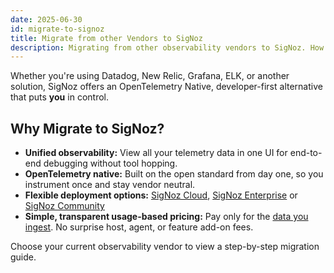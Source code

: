 ```yaml
---
date: 2025-06-30
id: migrate-to-signoz
title: Migrate from other Vendors to SigNoz
description: Migrating from other observability vendors to SigNoz. How to migrate metrics, traces, and logs to SigNoz.
---
```


Whether you're using Datadog, New Relic, Grafana, ELK, or 
another solution, SigNoz offers an OpenTelemetry Native, developer-first alternative that puts **you** in control.


## Why Migrate to SigNoz?

- **Unified observability:** View all your telemetry data in one UI for end-to-end debugging without tool hopping.
- **OpenTelemetry native:** Built on the open standard from day one, so you instrument once and stay vendor neutral.
- **Flexible deployment options:** [SigNoz Cloud](https://signoz.io/docs/cloud/), [SigNoz Enterprise](https://signoz.io/enterprise/) or [SigNoz Community](https://signoz.io/docs/install/self-host/)
- **Simple, transparent usage-based pricing:** Pay only for the [data you ingest](https://signoz.io/pricing/). No surprise host, agent, or feature add-on fees.


Choose your current observability vendor to view a step-by-step migration guide.

<MigrateToSigNoz />

